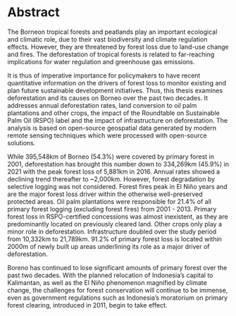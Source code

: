# Abstract {.unnumbered .unlisted}

The Borneon tropical forests and peatlands play an important ecological and climatic role, due to their vast biodiversity and climate regulation effects. However, they are threatened by forest loss due to land-use change and fires. The deforestation of tropical forests is related to far-reaching implications for water regulation and greenhouse gas emissions.

It is thus of imperative importance for policymakers to have recent quantitative information on the drivers of forest loss to monitor existing and plan future sustainable development initiatives. Thus, this thesis examines deforestation and its causes on Borneo over the past two decades. It addresses annual deforestation rates, land conversion to oil palm plantations and other crops, the impact of the Roundtable on Sustainable Palm Oil (RSPO) label and the impact of infrastructure on deforestation. The analysis is based on open-source geospatial data generated by modern remote sensing techniques which were processed with open-source solutions.

While 395,548km\textsuperscript{2} of Borneo (54.3%) were covered by primary forest in 2001, deforestation has brought this number down to 334,269km\textsuperscript{2} (45.9%) in 2021 with the peak forest loss of 5,881km\textsuperscript{2} in 2016. Annual rates showed a declining trend thereafter to ~2,000km\textsuperscript{2}. However, forest degradation by selective logging was not considered. Forest fires peak in El Niño years and are the major forest loss driver within the otherwise well-preserved protected areas. Oil palm plantations were responsible for 21.4% of all primary forest logging (excluding forest fires) from 2001 - 2013. Primary forest loss in RSPO-certified concessions was almost inexistent, as they are predominantly located on previously cleared land. Other crops only play a minor role in deforestation. Infrastructure doubled over the study period from 10,332km\textsuperscript{2} to 21,789km\textsuperscript{2}. 91.2% of primary forest loss is located within 2000m of newly built up areas underlining its role as a major driver of deforestation.

Boreno has continued to lose significant amounts of primary forest over the past two decades. With the planned relocation of Indonesia's capital to Kalimantan, as well as the El Niño phenomenon magnified by climate change, the challenges for forest conservation will continue to be immense, even as government regulations such as Indonesia's moratorium on primary forest clearing, introduced in 2011, begin to take effect.

